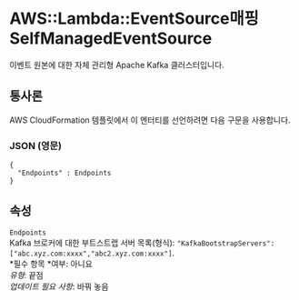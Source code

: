 # AWS::Lambda::EventSource매핑 SelfManagedEventSource

이벤트 원본에 대한 자체 관리형 Apache Kafka 클러스터입니다.

## 통사론

AWS CloudFormation 템플릿에서 이 엔터티를 선언하려면 다음 구문을 사용합니다.

### JSON (영문)

```
{
  "Endpoints" : Endpoints
}
```

## 속성

`Endpoints`  
Kafka 브로커에 대한 부트스트랩 서버 목록(형식): `"KafkaBootstrapServers": ["abc.xyz.com:xxxx","abc2.xyz.com:xxxx"]`.  
*필수 항목 *여부: 아니요  
_유형_: 끝점  
_업데이트 필요 사항_: 바꿔 놓음
